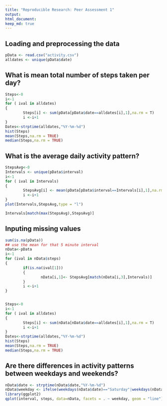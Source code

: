```yaml
---
title: "Reproducible Research: Peer Assessment 1"
output: 
html_document:
keep_md: true
---
```



## Loading and preprocessing the data

```r
pData <- read.csv("activity.csv")
alldates <- unique(pData$date)


```

## What is mean total number of steps taken per day?
```r
Steps<-0
i<-1
for ( ival in alldates)
{
        Steps[i] <- sum(pData[pData$date==alldates[i],1],na.rm = T)
        i <-i+1
}
Dates<-strptime(alldates,"%Y-%m-%d")
hist(Steps)
mean(Steps,na.rm = TRUE)
median(Steps,na.rm = TRUE)
```


## What is the average daily activity pattern?
```r
StepsAvg<-0
Intervals <- unique(pData$interval)
i<-1
for ( ival in Intervals)
{
        StepsAvg[i] <- mean(pData[pData$interval==Intervals[i],1],na.rm = T)
        i <-i+1
}
plot(Intervals,StepsAvg,type = "l")
```

```r
Intervals[match(max(StepsAvg),StepsAvg)]
```


## Inputing missing values
```r
sum(is.na(pData))
## use the mean for that 5 minute interval
nData<-pData
i<-1
for (ival in nData$steps)
{
        if(is.na(ival[1]))
        {
                nData[i,1]<- StepsAvg[match(nData[i,3],Intervals)]
        }
        i <-i+1
}


Steps<-0
i<-1
for ( ival in alldates)
{
        Steps[i] <- sum(nData[nData$date==alldates[i],1],na.rm = T)
        i <-i+1
}
Dates<-strptime(alldates,"%Y-%m-%d")
hist(Steps)
mean(Steps,na.rm = TRUE)
median(Steps,na.rm = TRUE)

```


## Are there differences in activity patterns between weekdays and weekends?
```r
nData$date <- strptime(nData$date,"%Y-%m-%d")
nData$weekday <- ifelse(weekdays(nData$date)=="Saturday"|weekdays(nData$date)=="Sunday","Weekend","Weekday")
library(ggplot2)
qplot(interval, steps, data=nData, facets = . ~ weekday, geom = "line")
```


